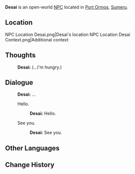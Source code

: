 {{Character Infobox
|type             = Open-World NPC
|image            = NPC Desai.png
|realname         = 
|deceased         = 
|region           = Sumeru
|location         = Sumeru
|affiliation      = 
|title            = Eremite Mercenary

|ancestry         = <!-- Clan/family -->
|father           = 
|mother           = 
|spouse           = 
|sibling          = 
|child            = 
|relative         = 

|voiceEN          = 
|voiceCN          = 
|voiceJP          = 
|dialoguereward   = 
}}
'''Desai''' is an open-world [[NPC]] located in [[Port Ormos]], [[Sumeru]].

==Location==
<gallery>
NPC Location Desai.png|Desai's location
NPC Location Desai Context.png|Additional context
</gallery>
<!--
==Profile==
Detailed story/lore information goes here.
''(To be added.)''

===Appearance===
Keep appearance section short and concise. Limit to 2 paragraphs with 3-4 sentences each.
''(To be added.)''
-->
<!--
==Quests and Events==
{{Quests and Events}}

==Idle Quotes==
{{Dialogue Start}}
: {{DIcon|Idle}} {{Tx}}
:: {{A|VO {{subst:PAGENAME}} 01.ogg}} "{{Tx}}"
{{Dialogue End}}
-->
==Thoughts==
{{All Schemes to Know Explanation|name=Desai}}
{{Dialogue Start}}
:{{A|VO Desai All Schemes to Know 01.ogg}} '''Desai:''' (...I'm hungry.)
{{Dialogue End}}

==Dialogue==
{{Dialogue Start}}
:'''Desai:''' ...
:{{DIcon}} Hello.
::'''Desai:''' Hello.
:{{DIcon}} See you.
::'''Desai:''' See you.
{{Dialogue End}}
<!--
==Event Dialogue==
===Event Name===
{{Dialogue Start}}
:'''{{subst:PAGENAME}}:'''
{{Dialogue End}}

==Trivia==
* 
-->
==Other Languages==
{{Other Languages
|default_hidden = 1
|en      = Desai
|zhs     = 德赛
|zhs_rm  = Désài
|zht     = 德賽
|zht_rm  = Désài
|ja      = デサイ
|ja_rm   = Desai
|ko      = 데사이
|es      = Desai
|fr      = Desai
|ru      = Десай
|th      = Desai
|vi      = Desai
|de      = Desai
|id      = Desai
|pt      = Desai
|tr      = Desai
|it      = Desai
}}

==Change History==
{{Change History|3.0}}
<!--
==References==
{{Reflist}}
-->